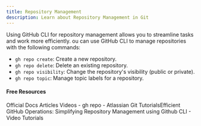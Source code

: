 ```yaml
---
title: Repository Management
description: Learn about Repository Management in Git
---
```

Using GitHub CLI for repository management allows you to streamline tasks and work more efficiently. ou can use GitHub CLI to manage repositories with the following commands:

- `gh repo create`: Create a new repository.
- `gh repo delete`: Delete an existing repository.
- `gh repo visibility`: Change the repository's visibility (public or private).
- `gh repo topic`: Manage topic labels for a repository.

#### Free Resources

<Tabs defaultValue="official">
<TabsList>
<TabsTrigger value="official">Official Docs</TabsTrigger>
<TabsTrigger value="article">Articles</TabsTrigger>
<TabsTrigger value="video">Videos</TabsTrigger>
</TabsList>

<TabsContent value="official">
<Note type="note" title="official">
- <Link href="https://cli.github.com/manual/gh_repo">gh repo</Link>
</Note>
</TabsContent>
<TabsContent value="article">
<Note type="note" title="article">
- <Link href="https://dev.to/yutee_okon/efficient-github-operations-simplifying-repository-management-using-github-cli-190l">Atlassian Git TutorialsEfficient GitHub Operations: Simplifying Repository Management using Github CLI</Link>
</Note>
</TabsContent>
<TabsContent value="video">
<Note type="note" title="video">
- <Link href="https://www.youtube.com/results?search_query=git+repository-management+tutorial">Video Tutorials</Link>
</Note>
</TabsContent>
</Tabs>
